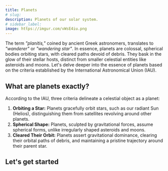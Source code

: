 ```yaml
---
title: Planets
# slug: 
description: Planets of our solar system.
# sidebar_label: 
image: https://imgur.com/vWsE4iu.png
---
```






The term _"planítis,"_ coined by ancient Greek astronomers, translates to _"wanderer"_ or _"wandering star"_. In essence, planets are colossal, spherical bodies orbiting stars, with cleared paths devoid of debris. They bask in the glow of their stellar hosts, distinct from smaller celestial entities like asteroids and moons. Let's delve deeper into the essence of planets based on the criteria established by the International Astronomical Union (IAU).

## What are planets exactly?

According to the IAU, three criteria delineate a celestial object as a planet:

1. **Orbiting a Star:** Planets gracefully orbit stars, such as our radiant Sun (Helios), distinguishing them from satellites revolving around other planets.
2. **Spherical Shape:** Planets, sculpted by gravitational forces, assume spherical forms, unlike irregularly shaped asteroids and moons.
3. **Cleared Their Orbit:** Planets assert gravitational dominance, clearing their orbital paths of debris, and maintaining a pristine trajectory around their parent star.

## Let's get started

<DocCardList />